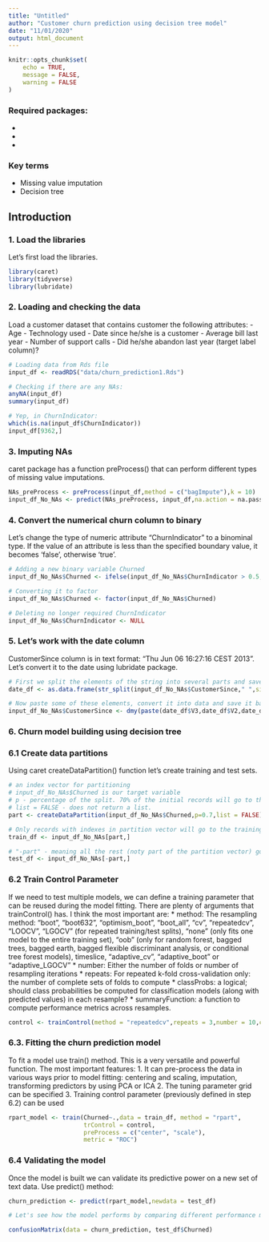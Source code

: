---
title: "Untitled"
author: "Customer churn prediction using decision tree model"
date: "11/01/2020"
output: html_document
---

```{r setup, include=FALSE}
knitr::opts_chunk$set(
	echo = TRUE,
	message = FALSE,
	warning = FALSE
)
```


### Required packages:

* [caret]: Classification and Regression Training Toolbox
* [tidyverse]: Essential everyday tools 
* [lubridate]: Loads of functions to work with dates
 

### Key terms
 * Missing value imputation
 * Decision tree
 
## Introduction



### 1. Load the libraries
Let's first load the libraries. 
```{r loading packages, message=FALSE, warning=FALSE}
library(caret)
library(tidyverse)
library(lubridate)
```

### 2. Loading and checking the data



Load a customer dataset that contains customer the following attributes:
- Age
- Technology used
- Date since he/she is a customer
- Average bill last year
- Number of support calls
- Did he/she abandon last year (target label column)?

```{r load the data and check if any NAs}

# Loading data from Rds file
input_df <- readRDS("data/churn_prediction1.Rds")

# Checking if there are any NAs:
anyNA(input_df)
summary(input_df)

# Yep, in ChurnIndicator:
which(is.na(input_df$ChurnIndicator))
input_df[9362,]

```


### 3. Imputing NAs

caret package has a function preProcess() that can perform different types of missing value imputations.
```{r}
NAs_preProcess <- preProcess(input_df,method = c("bagImpute"),k = 10)
input_df_No_NAs <- predict(NAs_preProcess, input_df,na.action = na.pass)
```

### 4. Convert the numerical churn column to binary

Let's change the type of numeric attribute "ChurnIndicator" to a binominal type.
If the value of an attribute is less than the specified boundary value, it becomes 'false', otherwise 'true'.  
```{r churn numerical -> binary}
# Adding a new binary variable Churned
input_df_No_NAs$Churned <- ifelse(input_df_No_NAs$ChurnIndicator > 0.5,"True","False")

# Converting it to factor
input_df_No_NAs$Churned <- factor(input_df_No_NAs$Churned)

# Deleting no longer required ChurnIndicator
input_df_No_NAs$ChurnIndicator <- NULL
```

### 5. Let's work with the date column

CustomerSince column is in text format: "Thu Jun 06 16:27:16 CEST 2013".
Let's convert it to the date using lubridate package.

```{r}
# First we split the elements of the string into several parts and save it as a data frame
date_df <- as.data.frame(str_split(input_df_No_NAs$CustomerSince," ",simplify = TRUE))

# Now paste some of these elements, convert it into data and save it back into CustomerSince in our input data frame
input_df_No_NAs$CustomerSince <- dmy(paste(date_df$V3,date_df$V2,date_df$V6,sep = "/"))
```

### 6. Churn model building using decision tree

### 6.1 Create data partitions

Using caret createDataPartition() function let's create training and test sets. 

```{r Create data partition}
# an index vector for partitioning
# input_df_No_NAs$Churned is our target variable
# p - percentage of the split. 70% of the initial records will go to the training set
# list = FALSE - does not return a list.
part <- createDataPartition(input_df_No_NAs$Churned,p=0.7,list = FALSE)

# Only records with indexes in partition vector will go to the training set
train_df <- input_df_No_NAs[part,]

# "-part" - meaning all the rest (noty part of the partition vector) go to the test set
test_df <- input_df_No_NAs[-part,]

```


### 6.2 Train Control Parameter

If we need to test multiple models, we can define a training parameter that can be reused during the model fitting.
There are plenty of arguments that trainControl() has. I think the most important are:
 * method: The resampling method: "boot", "boot632", "optimism_boot", "boot_all", "cv", "repeatedcv", "LOOCV", "LGOCV" (for repeated training/test splits), "none" (only fits one model to the entire training set), "oob" (only for random forest, bagged trees, bagged earth, bagged flexible discriminant analysis, or conditional tree forest models), timeslice, "adaptive_cv", "adaptive_boot" or "adaptive_LGOCV"
 * number: Either the number of folds or number of resampling iterations
 * repeats: For repeated k-fold cross-validation only: the number of complete sets of folds to compute
 * classProbs: a logical; should class probabilities be computed for classification models (along with predicted values) in each resample?
 * summaryFunction: a function to compute performance metrics across resamples.
```{r Train control}

control <- trainControl(method = "repeatedcv",repeats = 3,number = 10,classProbs = TRUE, summaryFunction = twoClassSummary)
```

### 6.3. Fitting the churn prediction model 

To fit a model use train() method.
This is a very versatile and powerful function.
The most important features:
 1. It can pre-process the data in various ways prior to model fitting: centering and scaling,
 imputation, transforming predictors by using PCA or ICA
 2. The tuning parameter grid can be specified
 3. Training control parameter (previously defined in step 6.2) can be used
```{r}
rpart_model <- train(Churned~.,data = train_df, method = "rpart",
                     trControl = control,
                     preProcess = c("center", "scale"),
                     metric = "ROC")
```


### 6.4 Validating the model
Once the model is built we can validate its predictive power on a new set of text data. Use predict() method:

```{r decision model prediction}
churn_prediction <- predict(rpart_model,newdata = test_df)

# Let's see how the model performs by comparing different performance metrics:

confusionMatrix(data = churn_prediction, test_df$Churned)
```

